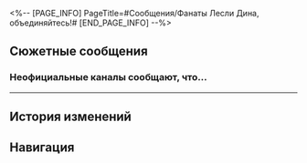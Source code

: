 <%-- [PAGE_INFO]
PageTitle=#Сообщения/Фанаты Лесли Дина, объединяйтесь!#
[END_PAGE_INFO] --%>
{{Сообщение Инфобокс
|id          = 117
|Изображение = НИП Фанаты Лесли Дина, объединяйтесь! Иконка.png
|Тип         = Группа
|Персонажи   = [[«Сладкие сны»]]
|Фракция     = Другие
}}

==Сюжетные сообщения==
===Неофициальные каналы сообщают, что...===
{{Сообщения
|условие_получения = 
|текст =
:'''«Сладкие сны»:''' Неофициальные каналы сообщают, что суперзвезда Лесли Дин, ушедший из жизни в раннем возрасте, произвёл фурор своим появлением в Золотом миге на Пенаконии.
:'''«Сладкие сны»:''' В настоящее время нет никаких доказательств того, что Лесли Дин, появившийся в Мире грёз, и есть та самая Космическая Суперзвезда. Редакция «Сладких снов» настоятельно рекомендует фанатам вести себя разумно и не нарушать правила поведения Мира грёз.
;{Принятая миссия: Космическая суперзвезда}
}}
----

==История изменений==
{{История изменений|2.7}}

==Навигация==
{{Сообщения Навбокс}}